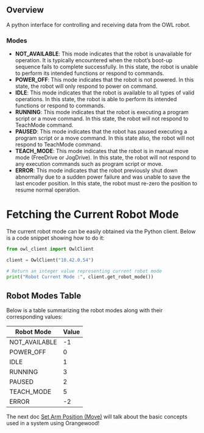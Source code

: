
## Overview

<div style={{ textAlign: 'justify' }}>
  A python interface for controlling and receiving data from the OWL robot.
</div>

### Modes

<div style={{ textAlign: 'justify' }}>
  <ul>
    <li>
      <strong>NOT_AVAILABLE</strong>: This mode indicates that the robot is unavailable for operation. It is typically encountered when the robot’s boot-up sequence fails to complete successfully. In this state, the robot is unable to perform its intended functions or respond to commands.
    </li>
    <li>
      <strong>POWER_OFF</strong>: This mode indicates that the robot is not powered. In this state, the robot will only respond to power on command.
    </li>
    <li>
      <strong>IDLE</strong>: This mode indicates that the robot is available to all types of valid operations. In this state, the robot is able to perform its intended functions or respond to commands.
    </li>
    <li>
      <strong>RUNNING</strong>: This mode indicates that the robot is executing a program script or a move command. In this state, the robot will not respond to TeachMode command.
    </li>
    <li>
      <strong>PAUSED</strong>: This mode indicates that the robot has paused executing a program script or a move command. In this state also, the robot will not respond to TeachMode command.
    </li>
    <li>
      <strong>TEACH_MODE</strong>: This mode indicates that the robot is in manual move mode (FreeDrive or JogDrive). In this state, the robot will not respond to any execution commands such as program script or move.
    </li>
    <li>
      <strong>ERROR</strong>: This mode indicates that the robot previously shut down abnormally due to a sudden power failure and was unable to save the last encoder position. In this state, the robot must re-zero the position to resume normal operation.
    </li>
  </ul>
</div>

# Fetching the Current Robot Mode

<div style={{ textAlign: 'justify' }}>
  The current robot mode can be easily obtained via the Python client. Below is a code snippet showing how to do it:
</div>

```python
from owl_client import OwlClient

client = OwlClient("10.42.0.54")

# Return an integer value representing current robot mode
print("Robot Current Mode :", client.get_robot_mode())
```
## Robot Modes Table

<div style={{ textAlign: 'justify' }}>
  Below is a table summarizing the robot modes along with their corresponding values:
</div>

| **Robot Mode**      | **Value** |
|---------------------|-----------|
| NOT_AVAILABLE       | -1        |
| POWER_OFF           | 0         |
| IDLE                | 1         |
| RUNNING             | 3         |
| PAUSED              | 2         |
| TEACH_MODE          | 5         |
| ERROR               | -2        |


The next doc <a href={props.slug}>Set Arm Position (Move)</a> will talk about the basic concepts used in a system using Orangewood!